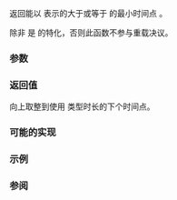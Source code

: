 {{cpp/chrono/title|ceil{{small|(std::chrono::time_point)}}}}
{{cpp/chrono/time_point/navbar}}
{{ddcl|since=c++17|header=chrono|
template&lt; class ToDuration, class Clock, class Duration &gt;
constexpr std::chrono::time_point&lt;Clock, ToDuration&gt;
    ceil( const std::chrono::time_point&lt;Clock, Duration&gt;&amp; tp );
}}

返回能以 {{tt|ToDuration}} 表示的大于或等于 {{c|tp}} 的最小时间点 {{tt|t}}。

除非 {{tt|ToDuration}} 是 {{lc|std::chrono::duration}} 的特化，否则此函数不参与重载决议。

===参数===
{{par begin}}
{{par | tp |要向上取整的时间点}}
{{par end}}

===返回值===
{{c|tp}} 向上取整到使用 {{tt|ToDuration}} 类型时长的下个时间点。

===可能的实现===
{{eq fun|1=
namespace detail
{
    template&lt;class&gt; inline constexpr bool is_duration_v = false;
    template&lt;class Rep, class Period&gt; inline constexpr bool is_duration_v&lt;
        std::chrono::duration&lt;Rep, Period&gt;&gt; = true;
}

template&lt;class To, class Clock, class FromDuration,
         class = std::enable_if_t&lt;detail::is_duration_v&lt;To&gt;&gt;&gt;
constexpr std::chrono::time_point&lt;Clock, To&gt;
    ceil(const std::chrono::time_point&lt;Clock, FromDuration&gt;&amp; tp)
{
    return std::chrono::time_point&lt;Clock, To&gt;{
               std::chrono::ceil&lt;To&gt;(tp.time_since_epoch())};
}
}}

===示例===
{{include|cpp/chrono/time_point/round example}}

===参阅===
{{dsc begin}}
{{dsc inc|cpp/chrono/time_point/dsc time_point_cast}}
{{dsc inc|cpp/chrono/time_point/dsc floor}}
{{dsc inc|cpp/chrono/time_point/dsc round}}
{{dsc inc|cpp/chrono/duration/dsc ceil}}
{{dsc inc|cpp/numeric/math/dsc ceil}}
{{dsc end}}

{{langlinks|de|en|es|fr|it|ja|pt|ru}}